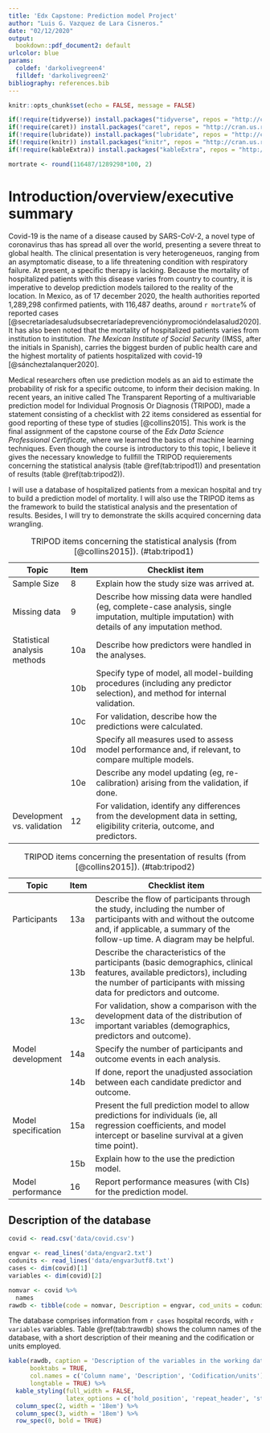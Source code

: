 ```yaml
---
title: 'Edx Capstone: Prediction model Project'
author: "Luis G. Vazquez de Lara Cisneros."
date: "02/12/2020"
output:
  bookdown::pdf_document2: default
urlcolor: blue
params:
  coldef: 'darkolivegreen4'
  filldef: 'darkolivegreen2'
bibliography: references.bib
---
```


```{=html}
<!--IMPORTANT: THE FILE references.bib MUST BE IN THE WORKING DIRECTORY.
Download references.bib from https://github.com/lvazdela/edx-capstone.git-->
```
```r
knitr::opts_chunk$set(echo = FALSE, message = FALSE)

```

```r
if(!require(tidyverse)) install.packages("tidyverse", repos = "http://cran.us.r-project.org")
if(!require(caret)) install.packages("caret", repos = "http://cran.us.r-project.org")
if(!require(lubridate)) install.packages("lubridate", repos = "http://cran.us.r-project.org")
if(!require(knitr)) install.packages("knitr", repos = "http://cran.us.r-project.org")
if(!require(kableExtra)) install.packages("kableExtra", repos = "http://cran.us.r-project.org")
```

```r
mortrate <- round(116487/1289298*100, 2)
```

# Introduction/overview/executive summary

Covid-19 is the name of a disease caused by SARS-CoV-2, a novel type of coronavirus thas has spread all over the world, presenting a severe threat to global health. The clinical presentation is very heterogeneuos, ranging from an asymptomatic disease, to a life threatening condition with respiratory failure. At present, a specific therapy is lacking. Because the mortality of hospitalized patients with this disease varies from country to country, it is imperative to develop prediction models tailored to the reality of the location. In Mexico, as of 17 december 2020, the health authorities reported 1,289,298 confirmed patients, with 116,487 deaths, around `r mortrate`% of reported cases [@secretaríadesaludsubsecretaríadeprevenciónypromocióndelasalud2020]. It has also been noted that the mortality of hospitalized patients varies from institution to institution. *The Mexican Institute of Social Security* (IMSS, after the initials in Spanish), carries the biggest burden of public health care and the highest mortality of patients hospitalized with covid-19 [@sáncheztalanquer2020].

Medical researchers often use prediction models as an aid to estimate the probability of risk for a specific outcome, to inform their decision making. In recent years, an initive called The Transparent Reporting of a multivariable prediction model for Individual Prognosis Or Diagnosis (TRIPOD), made a statement consisting of a checklist with 22 items considered as essential for good reporting of these type of studies [@collins2015]. This work is the final assignment of the capstone course of the *Edx Data Science Professional Certificate*, where we learned the basics of machine learning techniques. Even though the course is introductory to this topic, I believe it gives the necessary knowledge to fullfill the TRIPOD requierements concerning the statistical analysis (table \@ref(tab:tripod1)) and presentation of results (table \@ref(tab:tripod2)).

I will use a database of hospitalized patients from a mexican hospital and try to build a prediction model of mortality. I will also use the TRIPOD items as the framework to build the statistical analysis and the presentation of results. Besides, I will try to demonstrate the skills acquired concerning data wrangling.

+------------------------------+--------+----------------------------------------------------------------------------------------------------------------------------------------------------+
| Topic                        | Item   | Checklist item                                                                                                                                     |
+==============================+========+====================================================================================================================================================+
| Sample Size                  | 8      | Explain how the study size was arrived at.                                                                                                         |
+------------------------------+--------+----------------------------------------------------------------------------------------------------------------------------------------------------+
| Missing data                 | 9      | Describe how missing data were handled (eg, complete-case analysis, single imputation, multiple imputation) with details of any imputation method. |
+------------------------------+--------+----------------------------------------------------------------------------------------------------------------------------------------------------+
| Statistical analysis methods | 10a    | Describe how predictors were handled in the analyses.                                                                                              |
+------------------------------+--------+----------------------------------------------------------------------------------------------------------------------------------------------------+
|                              | 10b    | Specify type of model, all model-building procedures (including any predictor selection), and method for internal validation.                      |
+------------------------------+--------+----------------------------------------------------------------------------------------------------------------------------------------------------+
|                              | 10c    | For validation, describe how the predictions were calculated.                                                                                      |
+------------------------------+--------+----------------------------------------------------------------------------------------------------------------------------------------------------+
|                              | 10d    | Specify all measures used to assess model performance and, if relevant, to compare multiple models.                                                |
+------------------------------+--------+----------------------------------------------------------------------------------------------------------------------------------------------------+
|                              | 10e    | Describe any model updating (eg, re-calibration) arising from the validation, if done.                                                             |
+------------------------------+--------+----------------------------------------------------------------------------------------------------------------------------------------------------+
| Development vs. validation   | 12     | For validation, identify any differences from the development data in setting, eligibility criteria, outcome, and predictors.                      |
+------------------------------+--------+----------------------------------------------------------------------------------------------------------------------------------------------------+

: TRIPOD items concerning the statistical analysis (from [@collins2015]). (\#tab:tripod1)

+---------------------+--------+-------------------------------------------------------------------------------------------------------------------------------------------------------------------------------------------------------+
| Topic               | Item   | Checklist item                                                                                                                                                                                        |
+=====================+========+=======================================================================================================================================================================================================+
| Participants        | 13a    | Describe the flow of participants through the study, including the number of participants with and without the outcome and, if applicable, a summary of the follow-up time. A diagram may be helpful. |
+---------------------+--------+-------------------------------------------------------------------------------------------------------------------------------------------------------------------------------------------------------+
|                     | 13b    | Describe the characteristics of the participants (basic demographics, clinical features, available predictors), including the number of participants with missing data for predictors and outcome.    |
+---------------------+--------+-------------------------------------------------------------------------------------------------------------------------------------------------------------------------------------------------------+
|                     | 13c    | For validation, show a comparison with the development data of the distribution of important variables (demographics, predictors and outcome).                                                        |
+---------------------+--------+-------------------------------------------------------------------------------------------------------------------------------------------------------------------------------------------------------+
| Model development   | 14a    | Specify the number of participants and outcome events in each analysis.                                                                                                                               |
+---------------------+--------+-------------------------------------------------------------------------------------------------------------------------------------------------------------------------------------------------------+
|                     | 14b    | If done, report the unadjusted association between each candidate predictor and outcome.                                                                                                              |
+---------------------+--------+-------------------------------------------------------------------------------------------------------------------------------------------------------------------------------------------------------+
| Model specification | 15a    | Present the full prediction model to allow predictions for individuals (ie, all regression coefficients, and model intercept or baseline survival at a given time point).                             |
+---------------------+--------+-------------------------------------------------------------------------------------------------------------------------------------------------------------------------------------------------------+
|                     | 15b    | Explain how to the use the prediction model.                                                                                                                                                          |
+---------------------+--------+-------------------------------------------------------------------------------------------------------------------------------------------------------------------------------------------------------+
| Model performance   | 16     | Report performance measures (with CIs) for the prediction model.                                                                                                                                      |
+---------------------+--------+-------------------------------------------------------------------------------------------------------------------------------------------------------------------------------------------------------+

: TRIPOD items concerning the presentation of results (from [@collins2015]). (\#tab:tripod2)

## Description of the database

```r
covid <- read.csv('data/covid.csv')

engvar <- read_lines('data/engvar2.txt')
codunits <- read_lines('data/engvar3utf8.txt')
cases <- dim(covid)[1]
variables <- dim(covid)[2]

nomvar <- covid %>%
  names
rawdb <- tibble(code = nomvar, Description = engvar, cod_units = codunits)
```

The database comprises information from `r cases` hospital records, with `r variables` variables. Table \@ref(tab:trawdb) shows the column names of the database, with a short description of their meaning and the codification or units employed.

```r
kable(rawdb, caption = 'Description of the variables in the working database',
      booktabs = TRUE,
      col.names = c('Column name', 'Description', 'Codification/units'),
      longtable = TRUE) %>%
  kable_styling(full_width = FALSE,
                latex_options = c('hold_position', 'repeat_header', 'striped')) %>%
  column_spec(2, width = '18em') %>%
  column_spec(3, width = '18em') %>%
  row_spec(0, bold = TRUE)

```
